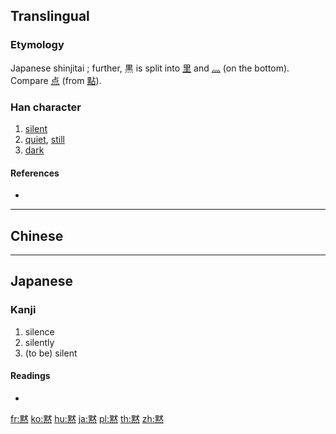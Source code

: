 {{character info/new}}
{{also|默}}
==Translingual==
{{ja-forms|黙|[[默]]|[[默]]}}

===Etymology===
Japanese shinjitai {{Han simp|默|f=黑|t=黒}}; further, 黒 is split into [[里]] and
[[灬]] (on the bottom). Compare [[点]] (from [[點]]).

===Han character===
{{Han char|rn=203|rad=黑|as=11|sn=23|four=|canj=WKF}}

# [[silent]]
# [[quiet]], [[still]]
# [[dark]]

====References====
* {{Han ref|kx=1519.181|dkj=48063|hdz=74744.120|uh=9ED9|ud=40665}}

----

==Chinese==
{{zh-see|默|v}}

----

==Japanese==

===Kanji===
{{ja-kanji|grade=c|rs=黑11|style=s|kyu=默}}

# silence
# silently
# (to be) silent

====Readings====
* {{ja-readings|kanon=[[ぼく]] (boku)|goon=[[もく]] (moku)|kun=[[だまる]] ([[黙る]] damaru), [[もだす]] (modasu)}}

[[fr:黙]]
[[ko:黙]]
[[hu:黙]]
[[ja:黙]]
[[pl:黙]]
[[th:黙]]
[[zh:黙]]